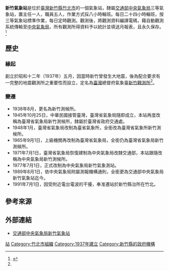 {{multiple issues|
{{copyedit|time=2019-01-24T13:11:04+00:00}}
{{onesource|time=2019-01-24T13:11:04+00:00}}
{{primarysources|time=2019-01-24T13:11:04+00:00}}
}}
{{Infobox weather station
| name = 新竹氣象站
| subheader = Hsinchu Weather Station
| image = 
| caption = 
| organization = [[中央氣象局|中央氣象局]]
| code = 46757
| type = 三等氣象站
| abbreviation =
| location = {{ROC-TW}}<br>[[新竹縣|新竹縣]][[竹北市|竹北市]]光明五街60號
| coordinates = {{coord|24|49|41|N|121|00|51|E|display=inline,title}}
| locmapin = Taiwan
| map_relief = yes
| map_caption = 在臺灣的位置
| altitude = 26.9m
| barometer_altitude = 28.9m
| established = {{Start date|1937|05}}
| website = [https://www.cwb.gov.tw/V8/C/A/organ/46757.html www.cwb.gov.tw]
| commons = Category:Hsinchu Weather Station
}}

'''新竹氣象站'''是位於[[臺灣|臺灣]][[新竹縣|新竹縣]][[竹北市|竹北市]]的一個氣象站，隸屬[[交通部中央氣象局|交通部中央氣象局]]三等氣象站，置主任一人，職員五人，作業方式採八小時輪班。每日二十四小時輪班，按三等氣象站標準作業，每日定時觀測。觀測後，將觀測資料編譯電碼，藉自動觀測系統傳輸至[[中央氣象局|中央氣象局]]，所有觀測所得資料予以統計並填送月報表，且永久保存。<ref name=":0">{{Cite web|title=新竹氣象站|url=https://www.cwb.gov.tw/V8/C/A/organ/46757.html|work=|date=|accessdate=|last=|author=|publisher=|archive-date=2021-03-02|archive-url=https://web.archive.org/web/20210302114258/https://www.cwb.gov.tw/V8/C/A/organ/46757.html|dead-url=no}}</ref>

== 歷史 ==
=== 緣起 ===
創立於昭和十二年（1937年）五月，因當時新竹曾發生大地震，後為配合要求有一完整的地震觀測所之重要性而設立，定名為[[臺灣|臺灣]]總督府氣象臺[[新竹觀測所|新竹觀測所]]<ref name=":0" />。

=== 變遷 ===
*1938年8月，更名為新竹測候所。
*1945年10月25日，中華民國接管臺灣，臺灣省氣象局隨即成立，本站再度改稱為臺灣省氣象局新竹測候所，隸屬於臺灣省政府交通處。
*1948年1月，臺灣省氣象局改制為臺省氣象所，全銜改為臺灣省氣象所新竹測候所。
*1965年9月1日，上級機關再改制為臺灣省氣象局，全銜仍為臺灣省氣象局新竹測候所。
*1971年7月1日，臺灣省氣象局恢復建制為中央氣象局改隸交通部，本站跟隨改稱為中央氣象局新竹測候所。
*1977年7月1日，正式改制為中央氣象局新竹氣象測站。
*1989年8月1日，依中央氣象局附屬測報機構通則，全銜更為交通部中央氣象局新竹氣象站迄今。
*1991年7月1日，因受附近電台電波的干擾，奉准遷站於新竹縣治所在竹北。

== 參考來源 ==
{{Reflist}}

==外部連結==
*[https://www.cwb.gov.tw/V8/C/A/organ/46757.html 交通部中央氣象局新竹氣象站] {{Wayback|url=https://www.cwb.gov.tw/V8/C/A/organ/46757.html |date=20210302114258 }}
{{臺灣氣象站}}
[[Category:中央氣象局|站]]
[[Category:竹北市組織|Category:竹北市組織]]
[[Category:1937年建立|Category:1937年建立]]
[[Category:新竹縣的政府機構|Category:新竹縣的政府機構]]
